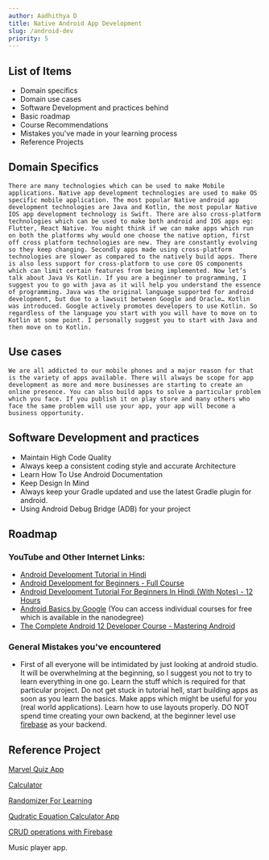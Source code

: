 ```yaml
---
author: Aadhithya D
title: Native Android App Development
slug: /android-dev
priority: 5
---
```


## List of Items

- Domain specifics
- Domain use cases
- Software Development and practices behind
- Basic roadmap
- Course Recommendations
- Mistakes you've made in your learning process
- Reference Projects

## Domain Specifics

    There are many technologies which can be used to make Mobile applications. Native app development technologies are used to make OS specific mobile application. The most popular Native android app development technologies are Java and Kotlin, the most popular Native IOS app development technology is Swift. There are also cross-platform technologies which can be used to make both android and IOS apps eg: Flutter, React Native. You might think if we can make apps which run on both the platforms why would one choose the native option, first off cross platform technologies are new. They are constantly evolving so they keep changing. Secondly apps made using cross-platform technologies are slower as compared to the natively build apps. There is also less support for cross-platform to use core OS components which can limit certain features from being implemented. Now let’s talk about Java Vs Kotlin. If you are a beginner to programming, I suggest you to go with java as it will help you understand the essence of programming. Java was the original language supported for android development, but due to a lawsuit between Google and Oracle… Kotlin was introduced. Google actively promotes developers to use Kotlin. So regardless of the language you start with you will have to move on to Kotlin at some point. I personally suggest you to start with Java and then move on to Kotlin.

## Use cases

    We are all addicted to our mobile phones and a major reason for that is the variety of apps available. There will always be scope for app development as more and more businesses are starting to create an online presence. You can also build apps to solve a particular problem which you face. If you publish it on play store and many others who face the same problem will use your app, your app will become a business opportunity.

## Software Development and practices

- Maintain High Code Quality
- Always keep a consistent coding style and accurate Architecture
- Learn How To Use Android Documentation
- Keep Design In Mind
- Always keep your Gradle updated and use the latest Gradle plugin for android.
- Using Android Debug Bridge (ADB) for your project

## Roadmap

### YouTube and Other Internet Links:

- [Android Development Tutorial in Hindi](https://youtu.be/qK0QNA0sMGc)
- [Android Development for Beginners - Full Course](https://youtu.be/fis26HvvDII)
- [Android Development Tutorial For Beginners In Hindi (With Notes) - 12 Hours](https://youtu.be/mXjZQX3UzOs)
- [Android Basics by Google](https://www.udacity.com/course/android-basics-nanodegree-by-google--nd803) (You can access individual courses for free which is available in the nanodegree)
- [The Complete Android 12 Developer Course - Mastering Android](https://www.udemy.com/course/the-complete-android-10-developer-course-mastering-android)

### General Mistakes you've encountered

- First of all everyone will be intimidated by just looking at android studio. It will be overwhelming at the beginning, so I suggest you not to try to learn everything in one go. Learn the stuff which is required for that particular project. Do not get stuck in tutorial hell, start building apps as soon as you learn the basics. Make apps which might be useful for you (real world applications). Learn how to use layouts properly. DO NOT spend time creating your own backend, at the beginner level use [firebase](https://console.firebase.google.com/u/0/) as your backend.

## Reference Project

[Marvel Quiz App](https://github.com/Aadhithya-D/Marvel-Quiz-App)

[Calculator](https://github.com/Aadhithya-D/Calculator)

[Randomizer For Learning](https://github.com/Aadhithya-D/Randomizer-For-Learning)

[Qudratic Equation Calculator App](https://github.com/Aadhithya-D/Qudratic-Equation-Calculator-App)

[CRUD operations with Firebase](https://github.com/Aadhithya-D/Increment-Decrement-With-Firebase)

Music player app.
